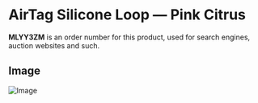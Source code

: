 
# AirTag Silicone Loop — Pink Citrus

<Callout type='info' emoji='👉🏻'>**MLYY3ZM** is an order number for this product, used for search engines, auction websites and such.</Callout>

## Image

![Image](https://everycase.imgix.net/everysource/MLYY3.webp)
